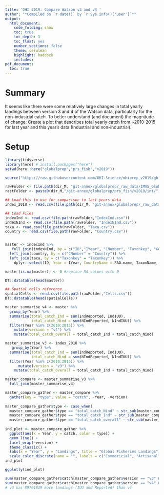```yaml
---
title: 'OHI 2019: Compare Watson v3 and v4 '
author: "*Compiled on `r date()` by `r Sys.info()['user']`*"
output: 
  html_document:
    code_folding: show
    toc: true
    toc_depth: 1
    toc_float: yes
    number_sections: false
    theme: cerulean
    highlight: haddock
    includes: 
pdf_document:
  toc: true
---
```


# Summary 

It seems like there were some relatively large changes in total yearly landings between version 3 and 4 of the Watson data, particularly for the non-industrial catch. To better understand (and document) the magnitude of change: Create a plot that describes total yearly catch from ~2010-2015 for last year and this year's data (Industrial and non-industrial).


# Setup

```r

library(tidyverse)
library(here) # install.packages("here")
setwd(here::here("globalprep","prs_fish","v2019"))

source("https://raw.githubusercontent.com/OHI-Science/ohiprep_v2019/gh-pages/workflow/R/common.R")

rawFolder <- file.path(dir_M, "git-annex/globalprep/_raw_data/IMAS_GlobalFisheriesLandingsv4/d2019")
rastFolder <- paste0(dir_M,"/git-annex/globalprep/prs_fish/v2019/int/")

```

```r
## Load this to use for comparison to last years data
index_2018 <- read.csv(file.path(dir_M, "git-annex/globalprep/_raw_data/IMAS_GlobalFisheriesLandings/d2018/Index.csv"))

## Load Files
indexInd <- read.csv(file.path(rawFolder,"IndexInd.csv")) 
indexNInd <- read.csv(file.path(rawFolder, "IndexNInd.csv"))
taxa <- read.csv(file.path(rawFolder, "Taxa.csv"))
country <- read.csv(file.path(rawFolder, "Country.csv"))


master <- indexInd %>%
   full_join(indexNInd, by = c("ID","IYear", "CNumber", "Taxonkey", "Gear", "FGearCode", "NumCells"))  %>%
  left_join(country, by = c("CNumber" = "Country")) %>%
  left_join(taxa, by = c("Taxonkey" = "TaxonKey")) %>%
    dplyr::select(ID, Year = IYear, CountryName = FAO.name, TaxonName, CommonName, IndReported = Reported.x, IndIUU = IUUTotal.x, IndDiscards = Discards.x, NIndReported = Reported.y, NIndIUU = IUUTotal.y, NIndDiscards = Discards.y )

master[is.na(master)] <- 0 #replace NA values with 0

DT::datatable(head(master))

## Spatial cells reference
spatialCells <- read.csv(file.path(rawFolder,"Cells.csv"))
DT::datatable(head(spatialCells))
```

```r
master_summarise_v4 <- master %>%
  group_by(Year) %>%
  summarise(total_catch_Ind = sum(IndReported, IndIUU),
            total_catch_Nind = sum(NIndReported, NIndIUU)) %>%
  filter(Year %in% c(2010:2015)) %>%
    mutate(version = "v4") %>%
    mutate(total_catch_overall = total_catch_Ind + total_catch_Nind)

master_summarise_v3 <- index_2018 %>%
   group_by(Year) %>%
  summarise(total_catch_Ind = sum(IndReported, IndIUU),
            total_catch_Nind = sum(NIndReported, NIndIUU)) %>%
  filter(Year %in% c(2010:2015)) %>%
      mutate(version = "v3") %>%
    mutate(total_catch_overall = total_catch_Ind + total_catch_Nind)

master_compare <- master_summarise_v3 %>%
  full_join(master_summarise_v4) 

master_compare_gather <- master_compare %>%
  gather(key = "type", value = "catch", -Year, -version) 
  
master_compare_gather$type <- case_when(
  master_compare_gather$type == "total_catch_Nind" ~ str_sub(master_compare_gather$type,-4,-1),
  master_compare_gather$type == "total_catch_Ind" ~ str_sub(master_compare_gather$type,-3,-1),
  master_compare_gather$type == "total_catch_overall" ~ str_sub(master_compare_gather$type,-7,-1))
  
ind_plot <- master_compare_gather %>%
  ggplot(aes(x = Year, y = catch, color = type)) +
  geom_line() +
  facet_wrap(~version) +
  theme_classic() +
  labs(x = "Year", y = "Landings", title = "Global Fisheries Landings") +
  scale_color_discrete(name = "", labels = c("Commericial", "Artisanal", "Combined"))
ind_plot

ggplotly(ind_plot)

sum(master_compare_gather$catch[master_compare_gather$version == "v3" & master_compare_gather$type == "overall"]) #v3 total landings = 677930536
sum(master_compare_gather$catch[master_compare_gather$version == "v4" & master_compare_gather$type == "overall"]) #v4 total landings = 588168717
# v3 has 89761819 more landings (IUU and Reported) than v4

```

